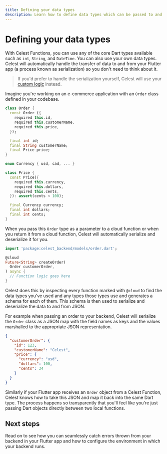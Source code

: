 ```yaml
---
title: Defining your data types
description: Learn how to define data types which can be passed to and from your Celest Functions.
---
```



# Defining your data types

With Celest Functions, you can use any of the core Dart types available such as `int`, `String`, and `DateTime`. 
You can also use your own data types. Celest will automatically handle the transfer of data to and from your Flutter app 
(a process known as serialization) so you don't need to think about it. 

> If you'd prefer to handle the serialization yourself, Celest will use your [custom logic](./customizing-serialization.mdx) instead.

Imagine you're working on an e-commerce application with an `Order` class defined in your codebase.

```dart filename="celest/lib/src/models/order.dart"
class Order {
  const Order ({
    required this.id,
    required this.customerName,
    required this.price,
  });

  final int id;
  final String customerName;
  final Price price;
}

enum Currency { usd, cad, ... }

class Price {
  const Price({
    required this.currency,
    required this.dollars,
    required this.cents,
  }): assert(cents < 100);

  final Currency currency;
  final int dollars;
  final int cents;
}
```

When you pass this `Order` type as a parameter to a cloud function or when you return it from a cloud function, 
Celest will automatically serialize and deserialize it for you.

```dart {1,5} filename="celest/lib/src/functions/orders.dart"
import 'package:celest_backend/models/order.dart';

@cloud
Future<String> createOrder(
  Order customerOrder,
) async {
  // Function logic goes here
}
```

Celest does this by inspecting every function marked with `@cloud` to find the data types you've used and any types those types use
and generates a schema for each of them. This schema is then used to serialize and deserialize the data to and from JSON.

For example when passing an order to your backend, Celest will serialize the `Order` class as a JSON map with the field names as keys and
the values marshalled to the appropriate JSON representation.

```json
{
  "customerOrder": {
    "id": 123,
    "customerName": "Celest",
    "price": {
      "currency": "usd",
      "dollars": 100,
      "cents": 34
    }
  }
}
```

Similarly if your Flutter app receives an `Order` object from a Celest Function, Celest knows how to take this JSON and map it back into
the same Dart type. The process happens so transparently that you'll feel like you're just passing Dart objects directly between two 
local functions.

## Next steps

Read on to see how you can seamlessly catch errors thrown from your backend in your Flutter app and how to configure the environment
in which your backend runs.
